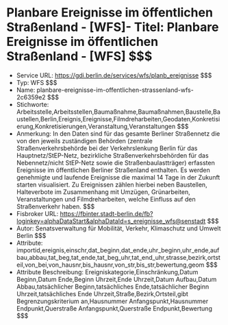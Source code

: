 # Planbare Ereignisse im öffentlichen Straßenland - [WFS]- Titel: Planbare Ereignisse im öffentlichen Straßenland - [WFS] $$$
- Service URL: https://gdi.berlin.de/services/wfs/planb_ereignisse $$$
- Typ: WFS $$$
- Name: planbare-ereignisse-im-offentlichen-strassenland-wfs-2c6359e2 $$$
- Stichworte: Arbeitsstelle,Arbeitsstellen,Baumaßnahme,Baumaßnahmen,Baustelle,Baustellen,Berlin,Ereignis,Ereignisse,Filmdreharbeiten,Geodaten,Konkretisierung,Konkretisierungen,Veranstaltung,Veranstaltungen $$$
- Anmerkung: In den Daten sind für das gesamte Berliner Straßennetz die von den jeweils zuständigen Behörden (zentrale Straßenverkehrsbehörde bei der Verkehrslenkung Berlin für das Hauptnetz/StEP-Netz, bezirkliche Straßenverkehrsbehörden für das Nebennetz/nicht StEP-Netz sowie die Straßenbaulastträger) erfassten Ereignisse im öffentlichen Berliner Straßenland enthalten. Es werden genehmigte und laufende Ereignisse die maximal 14 Tage in der Zukunft starten visualisiert. Zu Ereignissen zählen hierbei neben Baustellen, Halteverbote im Zusammenhang mit Umzügen, Grünarbeiten, Veranstaltungen und Filmdreharbeiten, welche Einfluss auf den Straßenverkehr haben. $$$
- Fisbroker URL: https://fbinter.stadt-berlin.de/fb?loginkey=alphaDataStart&alphaDataId=s_ereignisse_wfs@senstadt $$$
- Autor: Senatsverwaltung für Mobilität, Verkehr, Klimaschutz und Umwelt Berlin $$$
- Attribute: importid,ereignis,einschr,dat_beginn,dat_ende,uhr_beginn,uhr_ende,aufbau,abbau,tat_beg,tat_ende,tat_beg_uhr,tat_end_uhr,strasse,bezirk,ortsteil,von_bei,von_hausnr,bis_hausnr,von_str,bis_str,bewertung,geom $$$
- Attribute Beschreibung: Ereigniskategorie,Einschränkung,Datum Beginn,Datum Ende,Beginn Uhrzeit,Ende Uhrzeit,Datum Aufbau,Datum Abbau,tatsächlicher Beginn,tatsächliches Ende,tatsächlicher Beginn Uhrzeit,tatsächliches Ende Uhrzeit,Straße,Bezirk,Ortsteil,gibt Begrenzungskriterium an,Hausnummer Anfangspunkt,Hausnummer Endpunkt,Querstraße Anfangspunkt,Querstraße Endpunkt,Bewertung $$$
